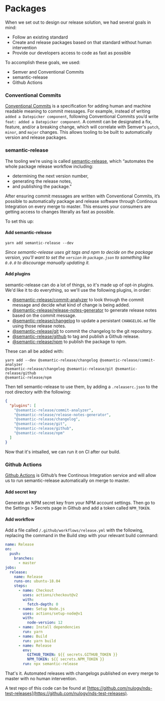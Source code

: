 # Packages

When we set out to design our release solution, we had several goals in mind:

- Follow an existing standard
- Create and release packages based on that standard without human intervention
- Provide our developers access to code as fast as possible

To accomplish these goals, we used:

- Semver and Conventional Commits
- semantic-release
- Github Actions

### Conventional Commits

[Conventional Commits](https://www.conventionalcommits.org/) is a specification for adding human and machine readable meaning to commit messages. For example, instead of writing `added a Datepicker component`, following Conventional Commits you’d write `feat: added a Datepicker component`. A commit can be designated a fix, feature, and/or a breaking change, which will correlate with Semver's `patch`, `minor`, and `major` changes. This allows tooling to be built to automatically version and release packages.

### semantic-release

The tooling we’re using is called [semantic-release](https://github.com/semantic-release/semantic-release), which “automates the whole package release workflow including:

- determining the next version number,
- generating the release notes,
- and publishing the package.”

After ensuring commit messages are written with Conventional Commits, it’s possible to automatically package and release software through Continous Integration on every merge to master. This ensures your consumers are getting access to changes literally as fast as possible.

To set this up:

#### Add semantic-release

```
yarn add semantic-release --dev
```

_Since semantic-release uses git tags and npm to decide on the package version, you'll want to set the `version` in `package.json` to something like `0.0.0` to discourage manually updating it._

#### Add plugins

semantic-release can do a lot of things, so it's made up of opt-in plugins. We'd like it to do everything, so we'll use the following plugins, in order:

- [@semantic-release/commit-analyzer](https://github.com/semantic-release/commit-analyzer) to look through the commit message and decide what kind of change is being added.
- [@semantic-release/release-notes-generator](https://github.com/semantic-release/release-notes-generator) to generate release notes based on the commit message.
- [@semantic-release/changelog](https://github.com/semantic-release/changelog) to update a persistant `CHANGELOG.md` file using those release notes.
- [@semantic-release/git](https://github.com/semantic-release/git) to commit the changelog to the git repository.
- [@semantic-release/github](https://github.com/semantic-release/github) to tag and publish a Github release.
- [@semantic-release/npm](https://github.com/semantic-release/npm) to publish the package to npm.

These can all be added with:

```
yarn add --dev @semantic-release/changelog @semantic-release/commit-analyzer
@semantic-release/changelog @semantic-release/git @semantic-release/github
@semantic-release/npm
```

Then tell semantic-release to use them, by adding a `.releaserc.json` to the root directory with the following:

```json
{
  "plugins": [
    "@semantic-release/commit-analyzer",
    "@semantic-release/release-notes-generator",
    "@semantic-release/changelog",
    "@semantic-release/git",
    "@semantic-release/github",
    "@semantic-release/npm"
  ]
}
```

Now that it's intsalled, we can run it on CI after our build.

### Github Actions

[Github Actions](https://github.com/features/actions) is Github’s free Continous Integration service and will allow us to run semantic-release automatically on merge to master.

#### Add secret key

Generate an NPM secret key from your NPM account settings. Then go to the Settings > Secrets page in Github and add a token called `NPM_TOKEN`.

#### Add workflow

Add a file called `/.github/workflows/release.yml` with the following, replacing the command in the Build step with your relevant build command:

```yml
name: Release
on:
  push:
    branches:
      - master
jobs:
  release:
    name: Release
    runs-on: ubuntu-18.04
    steps:
      - name: Checkout
        uses: actions/checkout@v2
        with:
          fetch-depth: 0
      - name: Setup Node.js
        uses: actions/setup-node@v1
        with:
          node-version: 12
      - name: Install dependencies
        run: yarn
      - name: Build
        run: yarn build
      - name: Release
        env:
          GITHUB_TOKEN: ${{ secrets.GITHUB_TOKEN }}
          NPM_TOKEN: ${{ secrets.NPM_TOKEN }}
        run: npx semantic-release
```

That's it. Automated releases with changelogs published on every merge to master with no human intervention.

A test repo of this code can be found at [https://github.com/nulogy/nds-test-releases](https://github.com/nulogy/nds-test-releases).
